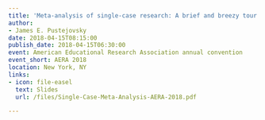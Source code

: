 ```yaml
---
title: 'Meta-analysis of single-case research: A brief and breezy tour'
author:
- James E. Pustejovsky
date: 2018-04-15T08:15:00
publish_date: 2018-04-15T06:30:00
event: American Educational Research Association annual convention
event_short: AERA 2018
location: New York, NY
links:
- icon: file-easel
  text: Slides
  url: /files/Single-Case-Meta-Analysis-AERA-2018.pdf

---
```




